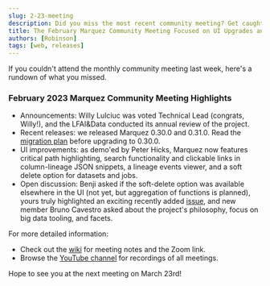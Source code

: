 ```yaml
---
slug: 2-23-meeting
description: Did you miss the most recent community meeting? Get caught up here.
title: The February Marquez Community Meeting Focused on UI Upgrades and Recent Releases
authors: [Robinson]
tags: [web, releases]
---
```


If you couldn't attend the monthly community meeting last week, here's a rundown of
what you missed.

<!--truncate-->

### February 2023 Marquez Community Meeting Highlights

- Announcements: Willy Lulciuc was voted Technical Lead (congrats, Willy!), and the 
LFAI&Data conducted its annual review of the project.
- Recent releases: we released Marquez 0.30.0 and 0.31.0. Read the 
[migration plan](https://github.com/MarquezProject/marquez/blob/main/api/src/main/resources/marquez/db/migration/V57__readme.md) before upgrading to 
0.30.0.
- UI improvements: as demo'ed by Peter Hicks, Marquez now features critical path
highlighting, search functionality and clickable links in column-lineage JSON snippets, a lineage
events viewer, and a soft delete option for datasets and jobs.
- Open discussion: Benji asked if the soft-delete option was available elsewhere
in the UI (not yet, but aggregation of functions is planned), yours truly highlighted an exciting recently added 
[issue](https://github.com/MarquezProject/marquez/issues/2428), and new member Bruno 
Cavestro asked about the project's philosophy, focus on big data tooling, and facets.

For more detailed information:
- Check out the [wiki](https://bit.ly/MarquezMeet) for meeting notes and the Zoom link.
- Browse the [YouTube channel](https://bit.ly/MarquezYouTube) for recordings of all meetings.

Hope to see you at the next meeting on March 23rd!